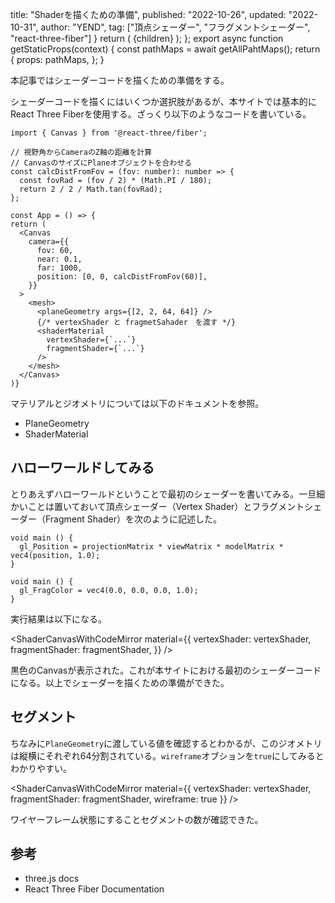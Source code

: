 
  title: "Shaderを描くための準備",
  published: "2022-10-26",
  updated: "2022-10-31",
  author: "YEND",
  tag: ["頂点シェーダー", "フラグメントシェーダー", "react-three-fiber"]
}
  return (
    <LearningLayout meta={meta}>{children}</LearningLayout>
  );
};
export async function getStaticProps(context) {
  const pathMaps = await getAllPahtMaps();
  return {
    props: pathMaps,
  };
}

本記事ではシェーダーコードを描くための準備をする。

シェーダーコードを描くにはいくつか選択肢があるが、本サイトでは基本的に<Link href="https://docs.pmnd.rs/react-three-fiber/getting-started/introduction">React Three Fiber</Link>を使用する。ざっくり以下のようなコードを書いている。

```tsx
import { Canvas } from '@react-three/fiber';

// 視野角からCameraのZ軸の距離を計算
// CanvasのサイズにPlaneオブジェクトを合わせる
const calcDistFromFov = (fov: number): number => {
  const fovRad = (fov / 2) * (Math.PI / 180);
  return 2 / 2 / Math.tan(fovRad);
};

const App = () => {
return (
  <Canvas
    camera={{
      fov: 60,
      near: 0.1,
      far: 1000,
      position: [0, 0, calcDistFromFov(60)],
    }}
  >
    <mesh>
      <planeGeometry args={[2, 2, 64, 64]} />
      {/* vertexShader と fragmetSahader　を渡す */}
      <shaderMaterial
        vertexShader={`...`}
        fragmentShader={`...`}
      />
    </mesh>
  </Canvas>
)}
```

マテリアルとジオメトリについては以下のドキュメントを参照。

- <Link href="https://threejs.org/docs/index.html?q=plane#api/en/geometries/PlaneGeometry">PlaneGeometry</Link>
- <Link href="https://threejs.org/docs/index.html?q=shader#api/en/materials/ShaderMaterial">ShaderMaterial</Link>

## ハローワールドしてみる

とりあえずハローワールドということで最初のシェーダーを書いてみる。一旦細かいことは置いておいて頂点シェーダー（Vertex Shader）とフラグメントシェーダー（Fragment Shader）を次のように記述した。

```glsl\[data-label="vertexShader"]
void main () {
  gl_Position = projectionMatrix * viewMatrix * modelMatrix * vec4(position, 1.0);
}
```

```glsl\[data-label="fragmentShader"]
void main () {
  gl_FragColor = vec4(0.0, 0.0, 0.0, 1.0);
}
```

実行結果は以下になる。

<ShaderCanvasWithCodeMirror
  material={{
    vertexShader: vertexShader,
    fragmentShader: fragmentShader,
  }}
/>

黒色のCanvasが表示された。これが本サイトにおける最初のシェーダーコードになる。以上でシェーダーを描くための準備ができた。

## セグメント

ちなみに`PlaneGeometry`に渡している値を確認するとわかるが、このジオメトリは縦横にそれぞれ64分割されている。`wireframe`オブションを`true`にしてみるとわかりやすい。

<ShaderCanvasWithCodeMirror
  material={{
    vertexShader: vertexShader,
    fragmentShader: fragmentShader,
    wireframe: true
  }}
/>

ワイヤーフレーム状態にすることセグメントの数が確認できた。


## 参考

- <Link href="https://threejs.org/docs/">three.js docs</Link>
- <Link href="https://docs.pmnd.rs/react-three-fiber/api/canvas">React Three Fiber Documentation</Link>